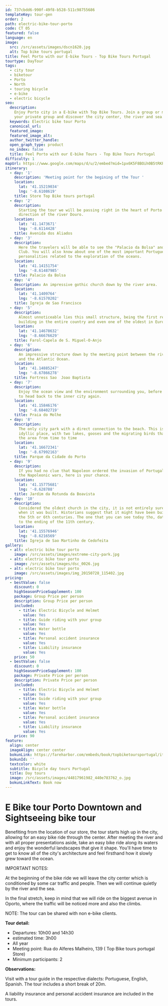 ```yaml
---
id: 737cbdd6-990f-49f8-b528-511c98755686
templateKey: tour-gen
order: 2
path: electric-bike-tour-porto
code: CT 05
featured: false
language: en
image:
  src: /src/assets/images/dscn1620.jpg
  alt: Top bike tours portugal
title: Feel Porto with our E-bike Tours - Top Bike Tours Portugal
tourtype: DayTour
tags:
  - city tour
  - biketour
  - Porto
  - North
  - touring bicycle
  - e-bike
  - electric bicycle
seo:
  description:
    Enjoy Porto city in a E-bike with Top Bike Tours. Join a group or make it
    your private group and discover the city center, the river and sea.
  keywords: Electric bike tour Porto
  canonical_url:
  featured_image:
  featured_image_alt:
  author_twitter_handle:
  open_graph_type: product
  no_index: false
  title: Feel Porto with our E-bike Tours - Top Bike Tours Portugal
difficulty: 1
mapUrl: https://www.google.com/maps/d/u/2/embed?mid=1px6K5F8BOih0B5tRKPQdRuea9hY
itinerary:
  - day: '1'
    description: 'Meeting point for the begining of the Tour '
    location:
      lat: '41.15219034'
      lng: '-8.6108619'
    title: Store Top Bike tours portugal
  - day: '2'
    description:
      Starting the tour we will be passing right in the heart of Porto in the
      direction of the river Douro.
    location:
      lat: '41.1473671'
      lng: '-8.6114428'
    title: Avenida dos Aliados
  - day: '3'
    description:
      Here the travelers will be able to see the "Palacio da Bolsa" and the Hard
      Club. You will also know about one of the most important Portuguese
      personalities related to the exploration of the oceans.
    location:
      lat: '41.14151754'
      lng: '-8.61487985'
    title: Palacio da Bolsa
  - day: '4'
    description: An impressive gothic church down by the river area.
    location:
      lat: '41.1409764'
      lng: '-8.61570202'
    title: Igreja de Sao Francisco
  - day: '5'
    description:
      Almost unnoticeable lies this small structure, being the first renaissance
      building in the entire country and even one of the oldest in Europe.
    location:
      lat: '41.14678632'
      lng: '-8.66676629'
    title: Farol-Capela de S. Miguel-O-Anjo
  - day: '6'
    description:
      An impressive structure down by the meeting point between the river Douro
      and the Atlantic Ocean.
    location:
      lat: '41.14885247'
      lng: '-8.67866278'
    title: Fortress Sao  Joao Baptista
  - day: '7'
    description:
      Enjoy the ocean view and the environment surrounding you, before starting
      to head back to the inner city again.
    location:
      lat: '41.15846176'
      lng: '-8.68402719'
    title: Praia do Molhe
  - day: '8'
    description:
      The only city park with a direct connection to the beach. This is an
      idyllic place, with two lakes, gooses and the migrating birds that visit
      the area from time to time
    location:
      lat: '41.16672341'
      lng: '-8.67992163'
    title: Parque da Cidade do Porto
  - day: '9'
    description:
      If you had no clue that Napoleon ordered the invasion of Portugal during
      the Napoleonic wars, here is your chance.
    location:
      lat: '41.15775681'
      lng: '-8.628788'
    title: Jardim da Rotunda da Boavista
  - day: '10'
    description:
      Considered the oldest church in the city, it is not entirely sure as to
      when it was built. Historians suggest that it might have been build around
      the 5th or 6th centuries. The one that you can see today tho, dates back
      to the ending of the 11th century.
    location:
      lat: '41.15576946'
      lng: '-8.6216569'
    title: Igreja de Sao Martinho de Cedofeita
gallery:
  - alt: electric bike tour porto
    image: /src/assets/images/extreme-city-park.jpg
  - alt: electric bike tour porto
    image: /src/assets/images/dsc_0026.jpg
  - alt: electric bike tour porto
    image: /src/assets/images/img_20150728_115402.jpg
pricing:
  - bestValue: false
    discount: 0
    highSeasonPriceSupplement: 100
    package: Group Price per person
    description: Group Price per person
    included:
      - title: Electric Bicycle and Helmet
        value: Yes
      - title: Guide riding with your group
        value: Yes
      - title: Water bottle
        value: Yes
      - title: Personal accident insurance
        value: Yes
      - title: Liability insurance
        value: Yes
    price: 50
  - bestValue: false
    discount: 0
    highSeasonPriceSupplement: 100
    package: Private Price per person
    description: Private Price per person
    included:
      - title: Electric Bicycle and Helmet
        value: Yes
      - title: Guide riding with your group
        value: Yes
      - title: Water bottle
        value: Yes
      - title: Personal accident insurance
        value: Yes
      - title: Liability insurance
        value: Yes
    price: 90
feature:
  align: center
  imageAlign: center center
  bokunLink: https://fareharbor.com/embeds/book/topbiketoursportugal/items/268411/calendar/2020/11/?flow=479507&full-items=yes
  bokunId: ''
  textcolor: white
  subtitle: Bicycle day tours Portugal
  title: Day tours
  image: /src/assets/images/44817961982_440e783762_o.jpg
  bokunLinkText: Book now
---
```


# E Bike tour Porto Downtown and Sightseeing bike tour

Benefiting from the location of our store, the tour starts high up in the city,
allowing for an easy bike ride through the center. After meeting the river and
with all proper presentations aside, take an easy bike ride along its waters and
enjoy the wonderful landscapes that give it shape. You'll have time to get to
know all of the city's architecture and feel firsthand how it slowly grew toward
the ocean.

IMPORTANT NOTES:

At the beginning of the bike ride we will leave the city center which is
conditioned by some car traffic and people. Then we will continue quietly by the
river and the sea.

In the final stretch, keep in mind that we will ride on the biggest avenue in
Oporto, where the traffic will be noticed more and also the climbs.

NOTE: The tour can be shared with non e-bike clients.

**Tour detail:**

- Departures: 10h00 and 14h30
- estimated time: 3h00
- All year
- Meeting point: Rua do Alferes Malheiro, 139 ( Top Bike tours portugal Store)
- Minimum participants: 2

**Observations:**

Visit with a tour guide in the respective dialects: Portuguese, English,
Spanish. The tour includes a short break of 20m.

A liability insurance and personal accident insurance are included in the tours.

